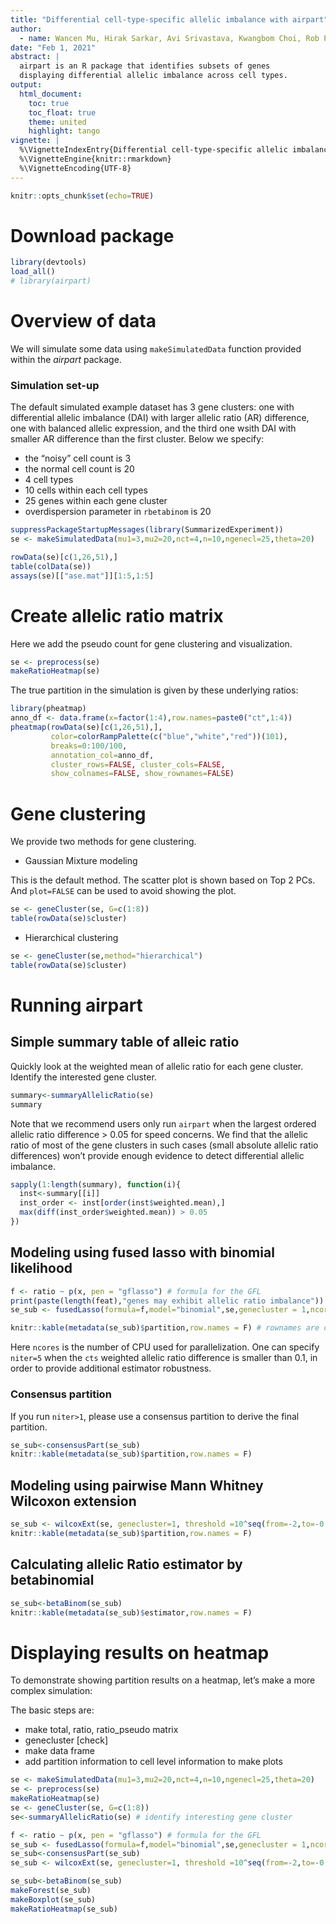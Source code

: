 ```yaml
---
title: "Differential cell-type-specific allelic imbalance with airpart"
author: 
  - name: Wancen Mu, Hirak Sarkar, Avi Srivastava, Kwangbom Choi, Rob Patro, Michael I. Love
date: "Feb 1, 2021"
abstract: |
  airpart is an R package that identifies subsets of genes 
  displaying differential allelic imbalance across cell types.
output: 
  html_document:
    toc: true
    toc_float: true 
    theme: united
    highlight: tango
vignette: |
  %\VignetteIndexEntry{Differential cell-type-specific allelic imbalance with airpart}
  %\VignetteEngine{knitr::rmarkdown}
  %\VignetteEncoding{UTF-8}
---
```


```r
knitr::opts_chunk$set(echo=TRUE)
```

# Download package

```r
library(devtools)
load_all()
# library(airpart)
```

# Overview of data

We will simulate some data using `makeSimulatedData` function provided
within the *airpart* package.

### Simulation set-up

The default simulated example dataset has 3 gene clusters: one with
differential allelic imbalance (DAI) with larger allelic ratio (AR)
difference, one with balanced allelic expression, and the third one
wsith DAI with smaller AR difference than the first cluster. Below we
specify:

* the "noisy" cell count is 3
* the normal cell count is 20
* 4 cell types
* 10 cells within each cell types
* 25 genes within each gene cluster
* overdispersion parameter in `rbetabinom` is 20

```r
suppressPackageStartupMessages(library(SummarizedExperiment))
se <- makeSimulatedData(mu1=3,mu2=20,nct=4,n=10,ngenecl=25,theta=20)
```

```r
rowData(se)[c(1,26,51),]
table(colData(se))
assays(se)[["ase.mat"]][1:5,1:5]
```

# Create allelic ratio matrix

Here we add the pseudo count for gene clustering and visualization.

```r
se <- preprocess(se)
makeRatioHeatmap(se)
```

The true partition in the simulation is given by these underlying ratios:

```r
library(pheatmap)
anno_df <- data.frame(x=factor(1:4),row.names=paste0("ct",1:4))
pheatmap(rowData(se)[c(1,26,51),],
         color=colorRampPalette(c("blue","white","red"))(101),
         breaks=0:100/100,
         annotation_col=anno_df,
         cluster_rows=FALSE, cluster_cols=FALSE,
         show_colnames=FALSE, show_rownames=FALSE)
```

# Gene clustering

We provide two methods for gene clustering. 

* Gaussian Mixture modeling

This is the default method. The scatter plot is shown based on Top 2 PCs. And `plot=FALSE` can be used to avoid showing the plot. 


```r
se <- geneCluster(se, G=c(1:8))
table(rowData(se)$cluster)
```

* Hierarchical clustering 

```r
se <- geneCluster(se,method="hierarchical")
table(rowData(se)$cluster)
```

# Running airpart

## Simple summary table of alleic ratio

Quickly look at the weighted mean of allelic ratio for each gene cluster. Identify the interested gene cluster. 

```r
summary<-summaryAllelicRatio(se)
summary
```

Note that we recommend users only run `airpart` when the largest ordered allelic ratio difference > 0.05 for speed concerns. We find that the allelic ratio of most of the gene clusters in such cases (small absolute allelic ratio differences) won't provide enough evidence to detect differential allelic imbalance.
```r
sapply(1:length(summary), function(i){
  inst<-summary[[i]]
  inst_order <- inst[order(inst$weighted.mean),]
  max(diff(inst_order$weighted.mean)) > 0.05
})
```

## Modeling using fused lasso with binomial likelihood

```r
f <- ratio ~ p(x, pen = "gflasso") # formula for the GFL
print(paste(length(feat),"genes may exhibit allelic ratio imbalance"))
se_sub <- fusedLasso(formula=f,model="binomial",se,genecluster = 1,ncores=2,niter=2)
```

```r
knitr::kable(metadata(se_sub)$partition,row.names = F) # rownames are cell types
```

Here `ncores` is the number of CPU used for parallelization. One can
specify `niter=5` when the `cts` weighted allelic ratio difference
is smaller than 0.1, in order to provide additional estimator
robustness.

### Consensus partition

If you run `niter>1`, please use a consensus partition to derive the
final partition.

```r
se_sub<-consensusPart(se_sub)
knitr::kable(metadata(se_sub)$partition,row.names = F)
```

## Modeling using pairwise Mann Whitney Wilcoxon extension


```r
se_sub <- wilcoxExt(se, genecluster=1, threshold =10^seq(from=-2,to=-0.4,by=0.1))
knitr::kable(metadata(se_sub)$partition,row.names = F)
```

## Calculating allelic Ratio estimator by betabinomial 

```r
se_sub<-betaBinom(se_sub)
knitr::kable(metadata(se_sub)$estimator,row.names = F)
```

# Displaying results on heatmap

To demonstrate showing partition results on a heatmap, let's make a more
complex simulation:

The basic steps are:

* make total, ratio, ratio_pseudo matrix
* genecluster [check]
* make data frame 
* add partition information to cell level information to make plots

```r
se <- makeSimulatedData(mu1=3,mu2=20,nct=4,n=10,ngenecl=25,theta=20)
se <- preprocess(se)
makeRatioHeatmap(se)
se <- geneCluster(se, G=c(1:8))
se<-summaryAllelicRatio(se) # identify interesting gene cluster

f <- ratio ~ p(x, pen = "gflasso") # formula for the GFL
se_sub <- fusedLasso(formula=f,model="binomial",se,genecluster = 1,ncores=2,niter=2) 
se_sub<-consensusPart(se_sub)
se_sub <- wilcoxExt(se, genecluster=1, threshold =10^seq(from=-2,to=-0.4,by=0.1)) # Alternative

se_sub<-betaBinom(se_sub)
makeForest(se_sub)
makeBoxplot(se_sub)
makeRatioHeatmap(se_sub)
```





